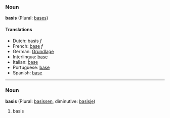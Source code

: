===Noun===
'''basis''' (Plural: [[bases]])

==== Translations ====
*Dutch: basis ''f''
*French: [[base]] ''f''
*German: [[Grundlage]] 
*Interlingua: [[base]] 
*Italian: [[base]] 
*Portuguese: [[base]] 
*Spanish: [[base]]

----
===Noun===
'''basis''' (Plural: [[basissen]], diminutive: [[basisje]])

# basis